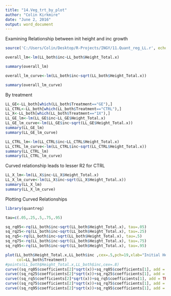 ```yaml
---
title: "14.Veg_trt_by_plot"
author: "Colin Kirkmire"
date: "June 2, 2016"
output: word_document
---
```


Examining Relationship between init height and inc growth
```r
source('C:/Users/Colin/Desktop/R-Projects/INGY/11.Quant_reg_LL.r', echo=F)

overall_lm<-lm(LL_both$inc~LL_both$Height_Total.x)

summary(overall_lm)

overall_lm_curve<-lm(LL_both$inc~sqrt(LL_both$Height_Total.x))

summary(overall_lm_curve)
```
By treatment
```r
LL_GE<-LL_both[which(LL_both$Treatment=="GE"),]
LL_CTRL<-LL_both[which(LL_both$Treatment=="CTRL"),]
LL_X<-LL_both[which(LL_both$Treatment=="1X"),]
LL_GE_lm<-lm(LL_GE$inc~LL_GE$Height_Total.x)
LL_GE_lm_curve<-lm(LL_GE$inc~sqrt(LL_GE$Height_Total.x))
summary(LL_GE_lm)
summary(LL_GE_lm_curve)

LL_CTRL_lm<-lm(LL_CTRL$inc~LL_CTRL$Height_Total.x)
LL_CTRL_lm_curve<-lm(LL_CTRL$inc~sqrt(LL_CTRL$Height_Total.x))
summary(LL_CTRL_lm)
summary(LL_CTRL_lm_curve)
```
Curved relationship leads to lesser R2 for CTRL
```r
LL_X_lm<-lm(LL_X$inc~LL_X$Height_Total.x)
LL_X_lm_curve<-lm(LL_X$inc~sqrt(LL_X$Height_Total.x))
summary(LL_X_lm)
summary(LL_X_lm_curve)
```

Plotting Curved Relationships
```r
library(quantreg)

tau=c(.05,.25,.5,.75,.95)

sq_rq05<-rq(LL_both$inc~sqrt(LL_both$Height_Total.x), tau=.05)
sq_rq25<-rq(LL_both$inc~sqrt(LL_both$Height_Total.x), tau=.25)
sq_rq5<-rq(LL_both$inc~sqrt(LL_both$Height_Total.x), tau=.5)
sq_rq75<-rq(LL_both$inc~sqrt(LL_both$Height_Total.x), tau=.75)
sq_rq95<-rq(LL_both$inc~sqrt(LL_both$Height_Total.x), tau=.95)

plot(LL_both$Height_Total.x,LL_both$inc ,cex=.5,pch=19,xlab="Initial Height", ylab="Height Growth Increment",
     col=LL_both$Treatment)
#points(LL_both$Height_Total.x,LL_both$inc,cex=.8)
curve((sq_rq05$coefficients[2]*sqrt(x))+sq_rq05$coefficients[1], add = TRUE, col = "black")
curve((sq_rq25$coefficients[2]*sqrt(x))+sq_rq25$coefficients[1], add = TRUE, col = "black")
curve((sq_rq5$coefficients[2]*sqrt(x))+sq_rq5$coefficients[1], add = TRUE, col = "black")
curve((sq_rq75$coefficients[2]*sqrt(x))+sq_rq75$coefficients[1], add = TRUE, col = "black")
curve((sq_rq95$coefficients[2]*sqrt(x))+sq_rq95$coefficients[1], add = TRUE, col = "black")


```